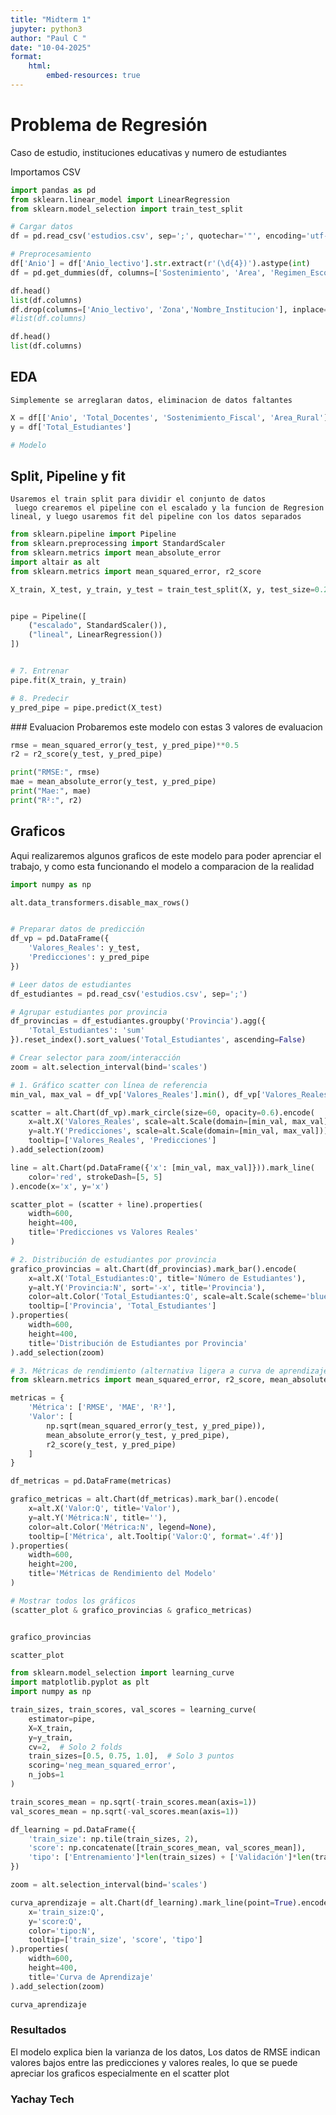 ```yaml
---
title: "Midterm 1"
jupyter: python3
author: "Paul C "
date: "10-04-2025"
format: 
    html:
        embed-resources: true
---
```

# Problema de Regresión

Caso de estudio, instituciones educativas y numero de estudiantes

Importamos CSV
```python
import pandas as pd
from sklearn.linear_model import LinearRegression
from sklearn.model_selection import train_test_split

# Cargar datos
df = pd.read_csv('estudios.csv', sep=';', quotechar='"', encoding='utf-8', engine='python')

# Preprocesamiento
df['Anio'] = df['Anio_lectivo'].str.extract(r'(\d{4})').astype(int)
df = pd.get_dummies(df, columns=['Sostenimiento', 'Area', 'Regimen_Escolar'])


```

```python
df.head()
list(df.columns)
df.drop(columns=['Anio_lectivo', 'Zona','Nombre_Institucion'], inplace=True)
#list(df.columns)

```

```python
df.head()
list(df.columns)
```

## EDA
    Simplemente se arreglaran datos, eliminacion de datos faltantes
```python

X = df[['Anio', 'Total_Docentes', 'Sostenimiento_Fiscal', 'Area_Rural']]  # por ejemplo
y = df['Total_Estudiantes']

# Modelo

```


## Split, Pipeline y fit

    Usaremos el train split para dividir el conjunto de datos 
     luego crearemos el pipeline con el escalado y la funcion de Regresion lineal, y luego usaremos fit del pipeline con los datos separados
```python
from sklearn.pipeline import Pipeline
from sklearn.preprocessing import StandardScaler
from sklearn.metrics import mean_absolute_error
import altair as alt
from sklearn.metrics import mean_squared_error, r2_score

X_train, X_test, y_train, y_test = train_test_split(X, y, test_size=0.2, random_state=42)


pipe = Pipeline([
    ("escalado", StandardScaler()),
    ("lineal", LinearRegression())
])


# 7. Entrenar
pipe.fit(X_train, y_train)

# 8. Predecir
y_pred_pipe = pipe.predict(X_test)
```

 ### Evaluacion
    Probaremos este modelo con estas 3 valores de evaluacion 

```python

rmse = mean_squared_error(y_test, y_pred_pipe)**0.5
r2 = r2_score(y_test, y_pred_pipe)

print("RMSE:", rmse)
mae = mean_absolute_error(y_test, y_pred_pipe)
print("Mae:", mae)
print("R²:", r2)

```

## Graficos

Aqui realizaremos algunos graficos de este modelo para poder aprenciar el trabajo, y como esta funcionando el modelo a comparacion de la realidad
```python
import numpy as np

alt.data_transformers.disable_max_rows()


# Preparar datos de predicción
df_vp = pd.DataFrame({
    'Valores_Reales': y_test,
    'Predicciones': y_pred_pipe
})

# Leer datos de estudiantes
df_estudiantes = pd.read_csv('estudios.csv', sep=';')

# Agrupar estudiantes por provincia
df_provincias = df_estudiantes.groupby('Provincia').agg({
    'Total_Estudiantes': 'sum'
}).reset_index().sort_values('Total_Estudiantes', ascending=False)

# Crear selector para zoom/interacción
zoom = alt.selection_interval(bind='scales')

# 1. Gráfico scatter con línea de referencia
min_val, max_val = df_vp['Valores_Reales'].min(), df_vp['Valores_Reales'].max()

scatter = alt.Chart(df_vp).mark_circle(size=60, opacity=0.6).encode(
    x=alt.X('Valores_Reales', scale=alt.Scale(domain=[min_val, max_val])),
    y=alt.Y('Predicciones', scale=alt.Scale(domain=[min_val, max_val])),
    tooltip=['Valores_Reales', 'Predicciones']
).add_selection(zoom)

line = alt.Chart(pd.DataFrame({'x': [min_val, max_val]})).mark_line(
    color='red', strokeDash=[5, 5]
).encode(x='x', y='x')

scatter_plot = (scatter + line).properties(
    width=600,
    height=400,
    title='Predicciones vs Valores Reales'
)

# 2. Distribución de estudiantes por provincia
grafico_provincias = alt.Chart(df_provincias).mark_bar().encode(
    x=alt.X('Total_Estudiantes:Q', title='Número de Estudiantes'),
    y=alt.Y('Provincia:N', sort='-x', title='Provincia'),
    color=alt.Color('Total_Estudiantes:Q', scale=alt.Scale(scheme='blues')),
    tooltip=['Provincia', 'Total_Estudiantes']
).properties(
    width=600,
    height=400,
    title='Distribución de Estudiantes por Provincia'
).add_selection(zoom)

# 3. Métricas de rendimiento (alternativa ligera a curva de aprendizaje)
from sklearn.metrics import mean_squared_error, r2_score, mean_absolute_error

metricas = {
    'Métrica': ['RMSE', 'MAE', 'R²'],
    'Valor': [
        np.sqrt(mean_squared_error(y_test, y_pred_pipe)),
        mean_absolute_error(y_test, y_pred_pipe),
        r2_score(y_test, y_pred_pipe)
    ]
}

df_metricas = pd.DataFrame(metricas)

grafico_metricas = alt.Chart(df_metricas).mark_bar().encode(
    x=alt.X('Valor:Q', title='Valor'),
    y=alt.Y('Métrica:N', title=''),
    color=alt.Color('Métrica:N', legend=None),
    tooltip=['Métrica', alt.Tooltip('Valor:Q', format='.4f')]
).properties(
    width=600,
    height=200,
    title='Métricas de Rendimiento del Modelo'
)

# Mostrar todos los gráficos
(scatter_plot & grafico_provincias & grafico_metricas)



```

```python
grafico_provincias
```

```python
scatter_plot
```

```python
from sklearn.model_selection import learning_curve
import matplotlib.pyplot as plt
import numpy as np

train_sizes, train_scores, val_scores = learning_curve(
    estimator=pipe,
    X=X_train,
    y=y_train,
    cv=2,  # Solo 2 folds
    train_sizes=[0.5, 0.75, 1.0],  # Solo 3 puntos
    scoring='neg_mean_squared_error',
    n_jobs=1
)

train_scores_mean = np.sqrt(-train_scores.mean(axis=1))
val_scores_mean = np.sqrt(-val_scores.mean(axis=1))

df_learning = pd.DataFrame({
    'train_size': np.tile(train_sizes, 2),
    'score': np.concatenate([train_scores_mean, val_scores_mean]),
    'tipo': ['Entrenamiento']*len(train_sizes) + ['Validación']*len(train_sizes)
})

zoom = alt.selection_interval(bind='scales')

curva_aprendizaje = alt.Chart(df_learning).mark_line(point=True).encode(
    x='train_size:Q',
    y='score:Q',
    color='tipo:N',
    tooltip=['train_size', 'score', 'tipo']
).properties(
    width=600,
    height=400,
    title='Curva de Aprendizaje'
).add_selection(zoom)

curva_aprendizaje
```

### Resultados

El modelo  explica bien la varianza de los datos, Los datos de RMSE indican valores bajos entre las predicciones y valores reales, lo que se puede apreciar los graficos especialmente en el scatter plot

### Yachay Tech